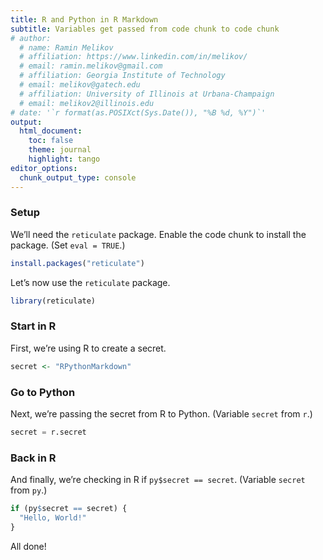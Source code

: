 ```yaml
---
title: R and Python in R Markdown
subtitle: Variables get passed from code chunk to code chunk
# author:
  # name: Ramin Melikov
  # affiliation: https://www.linkedin.com/in/melikov/
  # email: ramin.melikov@gmail.com
  # affiliation: Georgia Institute of Technology
  # email: melikov@gatech.edu
  # affiliation: University of Illinois at Urbana-Champaign
  # email: melikov2@illinois.edu
# date: '`r format(as.POSIXct(Sys.Date()), "%B %d, %Y")`'
output:
  html_document:
    toc: false
    theme: journal
    highlight: tango
editor_options:
  chunk_output_type: console
---
```


### Setup

We'll need the `reticulate` package. Enable the code chunk
to install the package. (Set `eval = TRUE`.)

```r
install.packages("reticulate")
```

Let's now use the `reticulate` package.

```r
library(reticulate)
```

### Start in R

First, we're using R to create a secret.

```r
secret <- "RPythonMarkdown"
```

### Go to Python

Next, we're passing the secret from R to Python. (Variable
`secret` from `r`.)

```python
secret = r.secret
```

### Back in R

And finally, we're checking in R if `py$secret == secret`.
(Variable `secret` from `py`.)

```r
if (py$secret == secret) {
  "Hello, World!"
}
```

All done!
